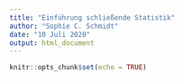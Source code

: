 ```yaml
---
title: "Einführung schließende Statistik"
author: "Sophie C. Schmidt"
date: "10 Juli 2020"
output: html_document
---
```


```r
knitr::opts_chunk$set(echo = TRUE)
```
